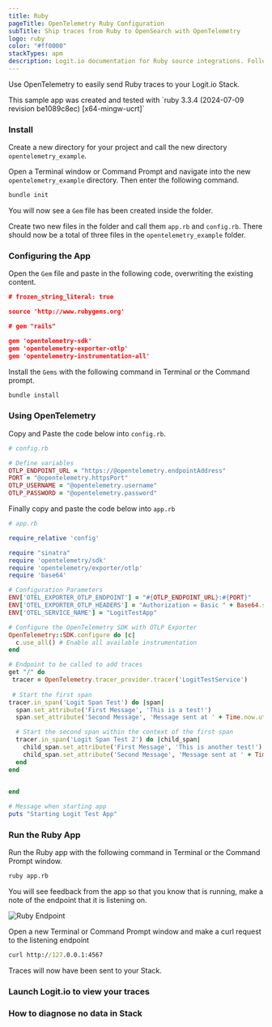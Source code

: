 ```yaml
---
title: Ruby
pageTitle: OpenTelemetry Ruby Configuration
subTitle: Ship traces from Ruby to OpenSearch with OpenTelemetry
logo: ruby
color: "#ff0000"
stackTypes: apm
description: Logit.io documentation for Ruby source integrations. Follow our guides to send Ruby data to Logit.io.
---
```


Use OpenTelemetry to easily send Ruby traces to your Logit.io Stack.

<Callout type="info">
  This sample app was created and tested with
  `ruby 3.3.4 (2024-07-09 revision be1089c8ec) [x64-mingw-ucrt]`
</Callout>

<Steps>

### Install

Create a new directory for your project and call the new directory `opentelemetry_example`.

Open a Terminal window or Command Prompt and navigate into the new `opentelemetry_example` directory. 
Then enter the following command.

```bash copy
bundle init
```

You will now see a `Gem` file has been created inside the folder.

Create two new files in the folder and call them `app.rb` and `config.rb`. There should now be a 
total of three files in the `opentelemetry_example` folder.

### Configuring the App

Open the `Gem` file and paste in the following code, overwriting the existing content.

```json copy 
# frozen_string_literal: true

source 'http://www.rubygems.org'

# gem "rails"

gem 'opentelemetry-sdk'
gem 'opentelemetry-exporter-otlp'
gem 'opentelemetry-instrumentation-all'
```

Install the `Gems` with the following command in Terminal or the Command prompt.

```bash copy
bundle install
```

### Using OpenTelemetry

Copy and Paste the code below into `config.rb`.

<MissingOtelDetailsCallout />

```ruby copy filename="config.rb" /@opentelemetry.password/  /@opentelemetry.username/ /@opentelemetry.httpsPort/ /@opentelemetry.endpointAddress/
# config.rb

# Define variables
OTLP_ENDPOINT_URL = "https://@opentelemetry.endpointAddress"
PORT = "@opentelemetry.httpsPort"
OTLP_USERNAME = "@opentelemetry.username"
OTLP_PASSWORD = "@opentelemetry.password"
```

Finally copy and paste the code below into `app.rb`

```ruby copy filename="app.rb"
# app.rb

require_relative 'config'

require "sinatra"
require 'opentelemetry/sdk'
require 'opentelemetry/exporter/otlp'
require 'base64'

# Configuration Parameters
ENV['OTEL_EXPORTER_OTLP_ENDPOINT'] = "#{OTLP_ENDPOINT_URL}:#{PORT}"
ENV['OTEL_EXPORTER_OTLP_HEADERS'] = "Authorization = Basic " + Base64.strict_encode64("#{OTLP_USERNAME}:#{OTLP_PASSWORD}")
ENV['OTEL_SERVICE_NAME'] = "LogitTestApp"

# Configure the OpenTelemetry SDK with OTLP Exporter
OpenTelemetry::SDK.configure do |c|
  c.use_all() # Enable all available instrumentation
end

# Endpoint to be called to add traces
get "/" do
 tracer = OpenTelemetry.tracer_provider.tracer('LogitTestService')
 
 # Start the first span
tracer.in_span('Logit Span Test') do |span|
  span.set_attribute('First Message', 'This is a test!')
  span.set_attribute('Second Message', 'Message sent at ' + Time.now.utc.strftime('%Y-%m-%dT%H:%M:%S'))

  # Start the second span within the context of the first span
  tracer.in_span('Logit Span Test 2') do |child_span|
    child_span.set_attribute('First Message', 'This is another test!')
    child_span.set_attribute('Second Message', 'Message sent at ' + Time.now.utc.strftime('%Y-%m-%dT%H:%M:%S'))
  end
end
  

end

# Message when starting app
puts "Starting Logit Test App"
```

### Run the Ruby App

Run the Ruby app with the following command in Terminal or the Command Prompt window.

```bash copy
ruby app.rb
```

You will see feedback from the app so that you know that is running, make a note of the
endpoint that it is listening on.

![Ruby Endpoint](@/images/integrations/ruby/ruby-endpoint.png)

Open a new Terminal or Command Prompt window and make a curl request to the listening endpoint

```cmd copy
curl http://127.0.0.1:4567
```

Traces will now have been sent to your Stack.

### Launch Logit.io to view your traces

<LaunchVisualizer type="apm" />

### How to diagnose no data in Stack

<DiagnoseNoData />

</Steps>
